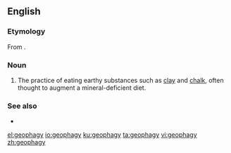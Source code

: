 ==English==
{{wikipedia}}

===Etymology===
From {{affix|en|geo-|-phagy}}.

===Noun===
{{en-noun|-}}

# The practice of eating earthy substances such as [[clay]] and [[chalk]], often thought to augment a mineral-deficient diet.

===See also===
* {{l|en|pica}}

[[el:geophagy]]
[[io:geophagy]]
[[ku:geophagy]]
[[ta:geophagy]]
[[vi:geophagy]]
[[zh:geophagy]]
